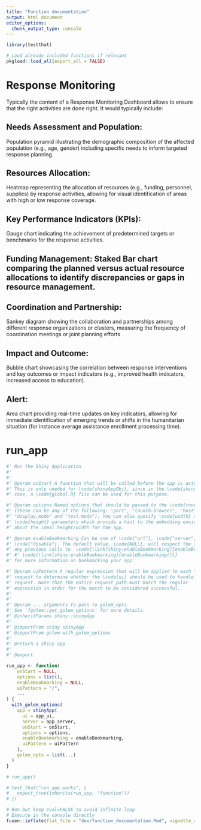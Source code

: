 ```yaml
---
title: "Function documentation"
output: html_document
editor_options: 
  chunk_output_type: console
---
```


```r
library(testthat)
```

```r
# Load already included functions if relevant
pkgload::load_all(export_all = FALSE)
```

<!--
 For each fo the function you need, add FUSEN chunk through the Rstudio add-in " add {fusen} chunks"
 -->


# Response Monitoring

Typically the content of a Response Monitoring Dashboard allows to ensure that the right activities are done right. It would typically include:

##  Needs Assessment and Population: 

Population pyramid illustrating the demographic composition of the affected population (e.g., age, gender) including specific needs to inform targeted response planning.

##  Resources Allocation: 

Heatmap representing the allocation of resources (e.g., funding, personnel, supplies) by response activities, allowing for visual identification of areas with high or low response coverage.

##  Key Performance Indicators (KPIs): 

Gauge chart indicating the achievement of predetermined targets or benchmarks for the response activities.

##  Funding Management: Staked Bar chart comparing the planned versus actual resource allocations to identify discrepancies or gaps in resource management.

## Coordination and Partnership: 

Sankey diagram showing the collaboration and partnerships among different response organizations or clusters, measuring the frequency of coordination meetings or joint planning efforts

## Impact and Outcome: 

Bubble chart showcasing the correlation between response interventions and key outcomes or impact indicators (e.g., improved health indicators, increased access to education).

##  Alert: 

Area chart providing real-time updates on key indicators, allowing for immediate identification of emerging trends or shifts in the humanitarian situation (for instance average assistance enrollment processing time).


 


<!--
 below is a default chunk to create and document your run_app function
-->

# run_app


<!--
Create a chunk for the core of the function

- The chunk needs to be named `function` at least
- It contains the code of a documented function
- The chunk can also be named `function-my_function` to make it easily
findable in your Rmd
- Let the `@examples` part empty, and use the next `examples` chunk instead to present reproducible examples

After inflating the template

-  This function code will automatically be added in a new file in the "R/" directory
-->
    
```r
#' Run the Shiny Application
#' 
#' 
#' @param onStart A function that will be called before the app is actually run.
#' This is only needed for \code{shinyAppObj}, since in the \code{shinyAppDir}
#' case, a \code{global.R} file can be used for this purpose.

#' @param options Named options that should be passed to the \code{runApp} call
#' (these can be any of the following: "port", "launch.browser", "host", "quiet",
#' "display.mode" and "test.mode"). You can also specify \code{width} and
#' \code{height} parameters which provide a hint to the embedding environment
#' about the ideal height/width for the app.

#' @param enableBookmarking Can be one of \code{"url"}, \code{"server"}, or
#' \code{"disable"}. The default value, \code{NULL}, will respect the setting from
#' any previous calls to  \code{\link[shiny:enableBookmarking]{enableBookmarking()}}. See 
#' #' \code{\link[shiny:enableBookmarking]{enableBookmarking()}}
#' for more information on bookmarking your app.

#' @param uiPattern A regular expression that will be applied to each \code{GET}
#' request to determine whether the \code{ui} should be used to handle the
#' request. Note that the entire request path must match the regular
#' expression in order for the match to be considered successful.
#' 
#' 
#' @param ... arguments to pass to golem_opts.
#' See `?golem::get_golem_options` for more details.
#' @inheritParams shiny::shinyApp
#'
#' @importFrom shiny shinyApp
#' @importFrom golem with_golem_options
#' 
#' @return a shiny app
#' 
#' @export

run_app <- function(
    onStart = NULL,
    options = list(),
    enableBookmarking = NULL,
    uiPattern = "/",
    ...
) {
  with_golem_options(
    app = shinyApp(
      ui = app_ui,
      server = app_server,
      onStart = onStart,
      options = options,
      enableBookmarking = enableBookmarking,
      uiPattern = uiPattern
    ),
    golem_opts = list(...)
  )
}

```

<!--
Create a chunk with an example of use for your function

- The chunk needs to be named `examples` at least
- It contains working examples of your function
- The chunk is better be named `examples-my_median` to be handled
correctly when inflated as a vignette

After inflating the template

-  This example will automatically be added in the '@examples' part of our function above in the "R/" directory
- This example will automatically be added in the vignette created from this Rmd template
-->

```r
# run_app()
```

<!--
Create a chunk with a test of use for your function

- The chunk needs to be named `tests` at least
- It contains working tests of your function
- The chunk is better be named `tests-my_median` to be handled
correctly when inflated as a vignette

After inflating the template

-  This test code will automatically be added in the "tests/testthat/" directory
-->
 
```r
# test_that("run_app works", {
#   expect_true(inherits(run_app, "function")) 
# })
```
  



<!--
 Once you have created your back office functions , run the next chunk to install and package them

# There can be development actions

Create a chunk with 'development' actions

- The chunk needs to be named `development` or `dev`
- It contains functions that are used for package development only
- Note that you may want to store most of these functions in the 0-dev_history.Rmd file

These are only included in the present flat template file, their content will not be part of the package anywhere else.
-->

```r
# Run but keep eval=FALSE to avoid infinite loop
# Execute in the console directly
fusen::inflate(flat_file = "dev/function_documentation.Rmd", vignette_name = "Development")
```

